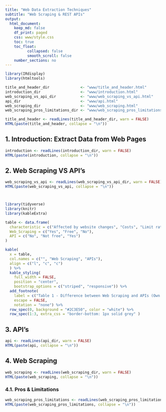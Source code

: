 ```yaml
---
title: "Web Data Extraction Techniques"
subtitle: "Web Scraping & REST APIs"
output:
  html_document:
    keep_md: false
    df_print: paged
    css: www/style.css
    toc: true
    toc_float: 
          collapsed: false
          smooth_scroll: false
    number_sections: no
---
```


```r

library(IRdisplay)
library(htmltools)
```


```r

title_and_header_dir              <- "www/title_and_header.html"
introduction_dir                  <- "www/introduction.html"
web_scraping_vs_api_dir           <- "www/web_scraping_vs_api.html"
api_dir                           <- "www/api.html"
web_scraping_dir                  <- "www/web_scraping.html"
web_scraping_pros_limitations_dir <- "www/web_scraping_pros_limitations.html"
```



```r

title_and_header <- readLines(title_and_header_dir, warn = FALSE)
HTML(paste(title_and_header, collapse = "\n"))

```

## 1. Introduction: Extract Data from Web Pages
```r

introduction <- readLines(introduction_dir, warn = FALSE)
HTML(paste(introduction, collapse = "\n"))

```

## 2. Web Scraping VS API's
```r

web_scraping_vs_api <- readLines(web_scraping_vs_api_dir, warn = FALSE)
HTML(paste(web_scraping_vs_api, collapse = "\n"))



library(tidyverse)
library(knitr)
library(kableExtra)

table <- data.frame(
  characteristic = c("Affected by website changes", "Costs", "Limit rate"),
  Web_Scraping = c("Yes", "Free", "No"),
  API = c("No", "Not free", "Yes")
)

kable(
  x = table,
  col.names = c("", "Web Scraping", "APIs"),
  align = c("l", "c", "c")
  ) %>% 
  kable_styling(
    full_width = FALSE,
    position = "center",
    bootstrap_options = c("striped", "responsive")) %>% 
  add_footnote(
    label = c("Table 1 - Difference between Web Scraping and APIs (Own creation)"), 
    escape = FALSE,
    notation = "none") %>% 
  row_spec(0, background = "#2C3E50", color = "white") %>% 
  row_spec(1:3, extra_css = "border-bottom: 1px solid grey" )

```

## 3. API's
```r

api <- readLines(api_dir, warn = FALSE)
HTML(paste(api, collapse = "\n"))

```


## 4. Web Scraping
```r

web_scraping <- readLines(web_scraping_dir, warn = FALSE)
HTML(paste(web_scraping, collapse = "\n"))

```


### 4.1. Pros & Limitations
```r

web_scraping_pros_limitations <- readLines(web_scraping_pros_limitations_dir, warn = FALSE)
HTML(paste(web_scraping_pros_limitations, collapse = "\n"))

```